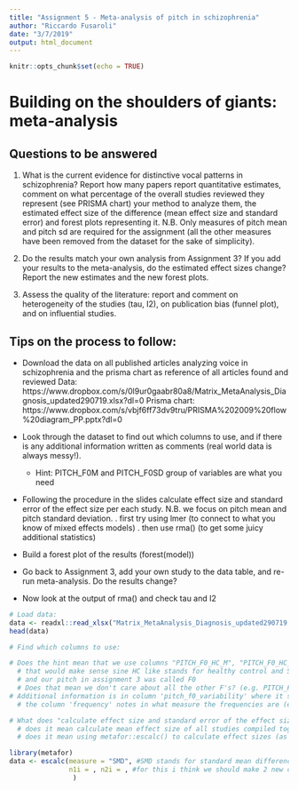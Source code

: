```yaml
---
title: "Assignment 5 - Meta-analysis of pitch in schizophrenia"
author: "Riccardo Fusaroli"
date: "3/7/2019"
output: html_document
---
```


```r
knitr::opts_chunk$set(echo = TRUE)
```

# Building on the shoulders of giants: meta-analysis

## Questions to be answered

1. What is the current evidence for distinctive vocal patterns in schizophrenia? Report how many papers report quantitative estimates, comment on what percentage of the overall studies reviewed they represent (see PRISMA chart) your method to analyze them, the estimated effect size of the difference (mean effect size and standard error) and forest plots representing it. N.B. Only measures of pitch mean and pitch sd are required for the assignment (all the other measures have been removed from the dataset for the sake of simplicity). 

2. Do the results match your own analysis from Assignment 3? If you add your results to the meta-analysis, do the estimated effect sizes change? Report the new estimates and the new forest plots.

3. Assess the quality of the literature: report and comment on heterogeneity of the studies (tau, I2), on publication bias (funnel plot), and on influential studies.

## Tips on the process to follow:

- Download the data on all published articles analyzing voice in schizophrenia and the prisma chart as reference of all articles found and reviewed
Data: https://www.dropbox.com/s/0l9ur0gaabr80a8/Matrix_MetaAnalysis_Diagnosis_updated290719.xlsx?dl=0
Prisma chart: https://www.dropbox.com/s/vbjf6ff73dv9tru/PRISMA%202009%20flow%20diagram_PP.pptx?dl=0 
- Look through the dataset to find out which columns to use, and if there is any additional information written as comments (real world data is always messy!).
    * Hint: PITCH_F0M and PITCH_F0SD group of variables are what you need
- Following the procedure in the slides calculate effect size and standard error of the effect size per each study. N.B. we focus on pitch mean and pitch standard deviation.
 . first try using lmer (to connect to what you know of mixed effects models)
 . then use rma() (to get some juicy additional statistics)

- Build a forest plot of the results (forest(model))
 
- Go back to Assignment 3, add your own study to the data table, and re-run meta-analysis. Do the results change?

- Now look at the output of rma() and check tau and I2

```r
# Load data:
data <- readxl::read_xlsx("Matrix_MetaAnalysis_Diagnosis_updated290719.xlsx")
head(data)

# Find which columns to use:

# Does the hint mean that we use columns "PITCH_F0_HC_M", "PITCH_F0_HC_SD", "PITCH_F0_SZ_M", and "PITCH_F0_SZ_SD"?
  # that would make sense sine HC like stands for healthy control and SZ for schizophrenic.
  # and our pitch in assignment 3 was called F0
  # Does that mean we don't care about all the other F's? (e.g. PITCH_F4_HC_M) - and what about 'PITCH_FORAN_SZ_SD'?
# Additional information is in column 'pitch_f0_variability' where it says maybe how pitch (variability) was measured?
  # the column 'frequency' notes in what measure the frequencies are (e.g. hz or semitones)
```

```r
# What does "calculate effect size and standard error of the effect size per each study" mean?
  # does it mean calculate mean effect size of all studies compiled together and the SE to go with that mean? (why not SD?)
  # does it mean using metafor::escalc() to calculate effect sizes (as cohen's d) and their variance? (https://rstudio-pubs-static.s3.amazonaws.com/10913_5858762ec84b458d89b0f4a4e6dd5e81.html)

library(metafor)
data <- escalc(measure = "SMD", #SMD stands for standard mean difference AKA Cohen's d
               n1i = , n2i = , #for this i think we should make 2 new columns from the ones called MALE_SZ + FEMALE_SZ = n_SZ (and same for HC)
                )
```

